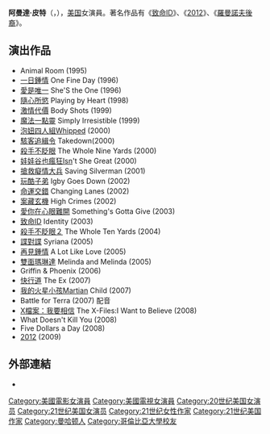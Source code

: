 {{blpunsourced|time=2019-06-28T23:21:47+00:00}}
{{Infobox entertainer
| type                      = 女演员
| image                   = Amanda Peet September 2014 (cropped).jpg
| caption                 = 
| birthname               = 
| birthdate               = {{birth date and age|1972|1|11}}
| birthplace              = {{USA}}[[紐約|紐約]]
| deathdate               = 
| deathplace              = 
| restingplace            = 
| restingplacecoordinates = 
| othername               = 
| height                  = 
| occupation              = 
| yearsactive             = 
| spouse                  = {{marriage|[[大卫·贝尼奥夫|大卫·贝尼奥夫]]|2006}}
| partner                 = 
| children                = 3
| parents                 = 
| influences              = 
| influenced              = 
| website                 = 
| imdb_id                 = 
| academyawards           = 
| afiawards               = 
| arielaward              = 
| baftaawards             = 
| cesarawards             = 
| emmyawards              = 
| filmfareawards          = 
| geminiawards            = 
| goldenglobeawards       = 
| goldenraspberryawards   = 
| goyaawards              = 
| grammyawards            = 
| iftaawards              = 
| laurenceolivierawards   = 
| naacpimageawards        = 
| nationalfilmawards      = 
| sagawards               = 
| tonyawards              = 
| awards                  = 
}}

'''阿曼達·皮特'''（{{lang-en|Amanda Peet}}，{{bd|1972年|1月11日|catIdx=Peet, Amanda}}），[[美国|美国]]女演員。著名作品有《[[致命ID|致命ID]]》、《[[2012_(電影)|2012]]》、《[[羅曼諾夫後裔|羅曼諾夫後裔]]》。

== 演出作品 ==
*Animal Room (1995) 
*[[一日鍾情|一日鍾情]] One Fine Day (1996)  
*[[愛是唯一|愛是唯一]] She'S the One (1996) 
*[[隨心所慾|隨心所慾]] Playing by Heart (1998)
*[[激情代價|激情代價]] Body Shots (1999) 
*[[魔法一點靈|魔法一點靈]]  Simply Irresistible (1999) 
*[[泡妞四人組|泡妞四人組]]Whipped (2000) 
*[[駭客追緝令|駭客追緝令]] Takedown(2000) 
*[[殺手不眨眼|殺手不眨眼]] The Whole Nine Yards (2000) 
*[[娃娃谷也瘋狂|娃娃谷也瘋狂]]Isn't She Great (2000) 
*[[搶救癡情大兵|搶救癡情大兵]] Saving Silverman (2001) 
*[[玩酷子弟|玩酷子弟]] Igby Goes Down (2002) 
*[[命運交錯|命運交錯]] Changing Lanes (2002) 
*[[案藏玄機|案藏玄機]] High Crimes (2002) 
*[[愛你在心眼難開|愛你在心眼難開]] Something's Gotta Give (2003) 
*[[致命ID|致命ID]] Identity (2003) 
*[[殺手不眨眼２|殺手不眨眼２]] The Whole Ten Yards (2004) 
*[[諜對諜|諜對諜]] Syriana (2005)
*[[再見鍾情|再見鍾情]]  A Lot Like Love (2005)
*[[雙面瑪琳達|雙面瑪琳達]] Melinda and Melinda (2005)
* Griffin & Phoenix (2006)
*[[快行道|快行道]] The Ex (2007)
*[[我的火星小孩|我的火星小孩]]Martian Child (2007)
* Battle for Terra (2007) 配音
*[[X檔案：我要相信|X檔案：我要相信]] The X-Files:I Want to Believe (2008) 
* What Doesn't Kill You (2008)
* Five Dollars a Day (2008)
*[[2012_(電影)|2012]] (2009)

== 外部連結 ==
* {{imdb name|id=0001605|name=Amanda Peet}}

{{Authority control}}
{{DEFAULTSORT:Peet, Amanda}}
[[Category:美國電影女演員|Category:美國電影女演員]]
[[Category:美國電視女演員|Category:美國電視女演員]]
[[Category:20世纪美国女演员|Category:20世纪美国女演员]]
[[Category:21世纪美国女演员|Category:21世纪美国女演员]]
[[Category:21世纪女性作家|Category:21世纪女性作家]]
[[Category:21世纪美国作家|Category:21世纪美国作家]]
[[Category:曼哈顿人|Category:曼哈顿人]]
[[Category:哥倫比亞大學校友|Category:哥倫比亞大學校友]]